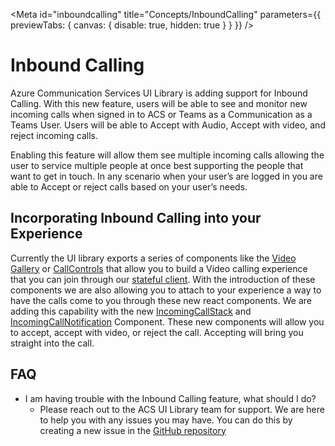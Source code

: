 
<Meta
  id="inboundcalling"
  title="Concepts/InboundCalling"
  parameters={{ previewTabs: { canvas: { disable: true, hidden: true } } }}
/>

# Inbound Calling

Azure Communication Services UI Library is adding support for Inbound Calling. With this new feature, users will
be able to see and monitor new incoming calls when signed in to ACS or Teams as a Communication as a Teams User.
Users will be able to Accept with Audio, Accept with video, and reject incoming calls.

Enabling this feature will allow them see multiple incoming calls allowing the user to service multiple people
at once best supporting the people that want to get in touch. In any scenario when your user’s are logged in you
are able to Accept or reject calls based on your user’s needs.

## Incorporating Inbound Calling into your Experience

Currently the UI library exports a series of components like the [Video
Gallery](./?path=/docs/ui-components-videogallery--video-gallery) or
[CallControls](./?path=/docs/ui-components-controlbar--control-bar) that allow you to build a Video calling
experience that you can join through our [stateful client](./?path=/docs/quickstarts-statefulcallclient--page).
With the introduction of these components we are also allowing you to attach to your experience a way to have
the calls come to you through these new react components. We are adding this capability with the new
[IncomingCallStack](./?path=/docs/ui-components-internal-inboundcalling-incomingcallstack--incoming-call-stack) and [IncomingCallNotification](./?path=/docs/ui-components-inboundcalling-incomingcallnotification--incoming-call-notification) Component. These new components will allow you to accept,
accept with video, or reject the call. Accepting will bring you straight into the call.

## FAQ

- I am having trouble with the Inbound Calling feature, what should I do?
  - Please reach out to the ACS UI Library team for support. We are here to help you with any issues you may have. You can do this
    by creating a new issue in the [GitHub repository](https://github.com/Azure/communication-ui-library/issues)
